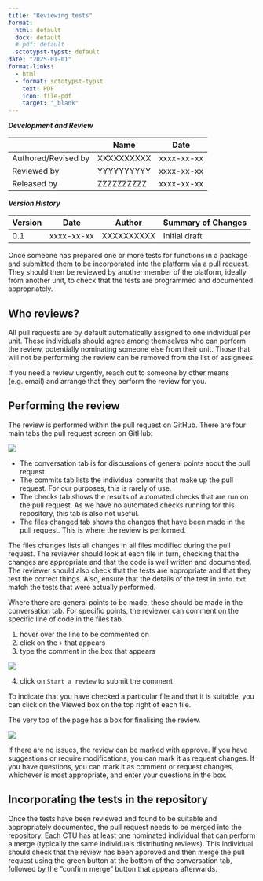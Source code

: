 ```yaml
---
title: "Reviewing tests"
format: 
  html: default
  docx: default
  # pdf: default
  sctotypst-typst: default
date: "2025-01-01"
format-links:
  - html
  - format: sctotypst-typst
    text: PDF
    icon: file-pdf
    target: "_blank"
---
```


::: {.callout-note collapse="true" title="Document development, review and version history"}

***Development and Review***

`#set align(center)`{=typst}

|                     | Name           | Date           |
|---------------------|----------------|----------------|
| Authored/Revised by | XXXXXXXXXX     | xxxx-xx-xx     |
| Reviewed by         | YYYYYYYYYY     | xxxx-xx-xx     |
| Released by         | ZZZZZZZZZZ     | xxxx-xx-xx     |

`#set align(left)`{=typst}

***Version History***

`#set align(center)`{=typst}

| Version | Date       | Author      | Summary of Changes |
|---------|------------|-------------|--------------------|
| 0.1     | xxxx-xx-xx | XXXXXXXXXX  | Initial draft      |

`#set align(left)`{=typst}

:::

Once someone has prepared one or more tests for functions in a package and submitted them to be incorporated into the platform via a pull request. They should then be reviewed by another member of the platform, ideally from another unit, to check that the tests are programmed and documented appropriately.


<!-- ```{mermaid} -->
<!-- DOUBLE ARROWS CONVERTED TO SINGLE ARROWS -->
<!-- flowchart LR -->
<!--   a[Tests written] -> b[Pull request to incorporate] -->
<!--   b -> c[Reviewers chosen]  -->
<!--   c -> d[Code reviewed] -->
<!--   d -> e[Review approved] -->
<!--   d -> f[Suggested improvements] -->
<!--   f -> g[Author improves tests] -->
<!--   g -> d -->
<!-- ``` -->

## Who reviews?

All pull requests are by default automatically assigned to one individual per unit. These individuals should agree among themselves who can perform the review, potentially nominating someone else from their unit. Those that will not be performing the review can be removed from the list of assignees.

::: {.callout-note}
If you need a review urgently, reach out to someone by other means (e.g. email) and arrange that they perform the review for you.
:::

## Performing the review

The review is performed within the pull request on GitHub. There are four main tabs the pull request screen on GitHub:

![](fig/gh_tabs.png){fig-align="center"}

- The conversation tab is for discussions of general points about the pull request.
- The commits tab lists the individual commits that make up the pull request. For our purposes, this is rarely of use.
- The checks tab shows the results of automated checks that are run on the pull request. As we have no automated checks running for this repository, this tab is also not useful.
- The files changed tab shows the changes that have been made in the pull request. This is where the review is performed.

The files changes lists all changes in all files modified during the pull request. The reviewer should look at each file in turn, checking that the changes are appropriate and that the code is well written and documented. The reviewer should also check that the tests are appropriate and that they test the correct things. Also, ensure that the details of the test in `info.txt` match the tests that were actually performed.

Where there are general points to be made, these should be made in the conversation tab. For specific points, the reviewer can comment on the specific line of code in the files tab.

1. hover over the line to be commented on
2. click on the `+` that appears
3. type the comment in the box that appears

![](fig/gh_linecomment.png){fig-align="center"}

4. click on `Start a review` to submit the comment

To indicate that you have checked a particular file and that it is suitable, you can click on the Viewed box on the top right of each file.

The very top of the page has a box for finalising the review.

![](fig/gh_review.png){fig-align="center"}

If there are no issues, the review can be marked with approve. If you have suggestions or require modifications, you can mark it as request changes. If you have questions, you can mark it as comment or request changes, whichever is most appropriate, and enter your questions in the box.

## Incorporating the tests in the repository

Once the tests have been reviewed and found to be suitable and appropriately documented, the pull request needs to be merged into the repository. Each CTU has at least one nominated individual that can perform a merge (typically the same individuals distributing reviews). This individual should check that the review has been approved and then merge the pull request using the green button at the bottom of the conversation tab, followed by the "confirm merge" button that appears afterwards.
